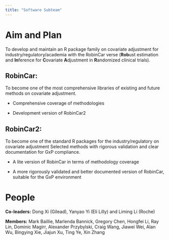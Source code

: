 ```yaml
---
title: "Software Subteam"
---
```


# Aim and Plan

To develop and maintain an R package family on covariate adjustment for industry/regulatory/academia with the RobinCar verse (**Rob**ust estimation and **In**ference for **C**ovariate **A**djustment in **R**andomized clinical trials).

## RobinCar:

To become one of the most comprehensive libraries of existing and future methods on covariate adjustment.

-   Comprehensive coverage of methodologies

-   Development version of RobinCar2

## RobinCar2:

To become one of the standard R packages for the industry/regulatory on covariate adjustment Selected methods with rigorous validation and clear documentation for GxP compliance.

-   A lite version of RobinCar in terms of methodology coverage

-   A more rigorously validated and better documented version of RobinCar, suitable for the GxP environment

# People

**Co-leaders:** Dong Xi (Gilead), Yanyao Yi (Eli Lilly) and Liming Li (Roche)

**Members:** Mark Baillie, Marlenda Bannick, Gregory Chen, Hongfei Li, Ray Lin, Dominic Magirr, Alexander Przybylski, Craig Wang, Jiawei Wei, Alan Wu, Bingying Xie, Jiajun Xu, Ting Ye, Xin Zhang
